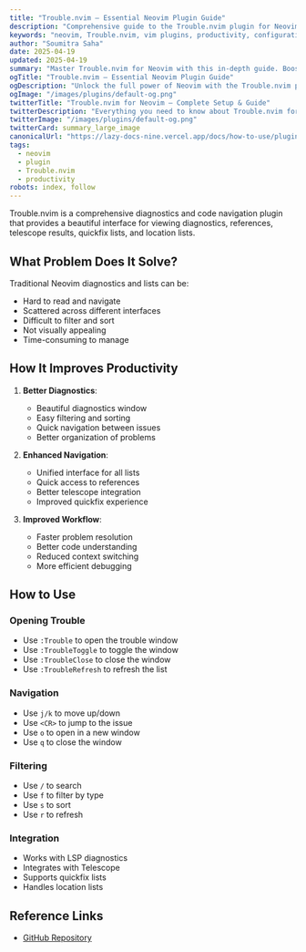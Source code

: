 ```yaml
---
title: "Trouble.nvim – Essential Neovim Plugin Guide"
description: "Comprehensive guide to the Trouble.nvim plugin for Neovim. Learn setup, features, and best practices to enhance your workflow."
keywords: "neovim, Trouble.nvim, vim plugins, productivity, configuration"
author: "Soumitra Saha"
date: 2025-04-19
updated: 2025-04-19
summary: "Master Trouble.nvim for Neovim with this in-depth guide. Boost your coding productivity and editor experience."
ogTitle: "Trouble.nvim – Essential Neovim Plugin Guide"
ogDescription: "Unlock the full power of Neovim with the Trouble.nvim plugin. Step-by-step instructions and expert tips."
ogImage: "/images/plugins/default-og.png"
twitterTitle: "Trouble.nvim for Neovim – Complete Setup & Guide"
twitterDescription: "Everything you need to know about Trouble.nvim for Neovim. Installation, configuration, and pro tips."
twitterImage: "/images/plugins/default-og.png"
twitterCard: summary_large_image
canonicalUrl: "https://lazy-docs-nine.vercel.app/docs/how-to-use/plugins/trouble"
tags:
  - neovim
  - plugin
  - Trouble.nvim
  - productivity
robots: index, follow
---
```


Trouble.nvim is a comprehensive diagnostics and code navigation plugin that provides a beautiful interface for viewing diagnostics, references, telescope results, quickfix lists, and location lists.

## What Problem Does It Solve?

Traditional Neovim diagnostics and lists can be:

- Hard to read and navigate
- Scattered across different interfaces
- Difficult to filter and sort
- Not visually appealing
- Time-consuming to manage

## How It Improves Productivity

1. **Better Diagnostics**:

   - Beautiful diagnostics window
   - Easy filtering and sorting
   - Quick navigation between issues
   - Better organization of problems

2. **Enhanced Navigation**:

   - Unified interface for all lists
   - Quick access to references
   - Better telescope integration
   - Improved quickfix experience

3. **Improved Workflow**:
   - Faster problem resolution
   - Better code understanding
   - Reduced context switching
   - More efficient debugging

## How to Use

### Opening Trouble

- Use `:Trouble` to open the trouble window
- Use `:TroubleToggle` to toggle the window
- Use `:TroubleClose` to close the window
- Use `:TroubleRefresh` to refresh the list

### Navigation

- Use `j/k` to move up/down
- Use `<CR>` to jump to the issue
- Use `o` to open in a new window
- Use `q` to close the window

### Filtering

- Use `/` to search
- Use `f` to filter by type
- Use `s` to sort
- Use `r` to refresh

### Integration

- Works with LSP diagnostics
- Integrates with Telescope
- Supports quickfix lists
- Handles location lists

## Reference Links

- [GitHub Repository](https://github.com/folke/trouble.nvim)

